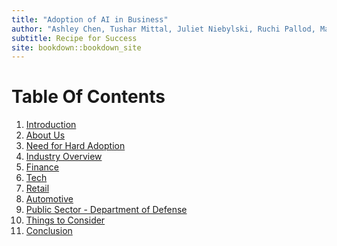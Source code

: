 ```yaml
---
title: "Adoption of AI in Business"
author: "Ashley Chen, Tushar Mittal, Juliet Niebylski, Ruchi Pallod, Maria Viera"
subtitle: Recipe for Success
site: bookdown::bookdown_site
---
```


# Table Of Contents {.unnumbered}


1. [Introduction](https://tmittala.github.io/Recipe_for_Success/introduction.html)
2. [About Us](https://tmittala.github.io/Recipe_for_Success/about-us.html)
3. [Need for Hard Adoption](https://tmittala.github.io/Recipe_for_Success/need-for-hard-adoption.html)
4. [Industry Overview](https://tmittala.github.io/Recipe_for_Success/industry-overview.html)
5. [Finance](https://tmittala.github.io/Recipe_for_Success/finance.html)
6. [Tech](https://tmittala.github.io/Recipe_for_Success/tech.html)
7. [Retail](https://tmittala.github.io/Recipe_for_Success/retail.html)
8. [Automotive](https://tmittala.github.io/Recipe_for_Success/automotive.html)
9. [Public Sector - Department of Defense](https://tmittala.github.io/Recipe_for_Success/public-sector---department-of-defense.html)
10. [Things to Consider](https://tmittala.github.io/Recipe_for_Success/things-to-consider.html)
11. [Conclusion](https://tmittala.github.io/Recipe_for_Success/conclusion-1.html)
